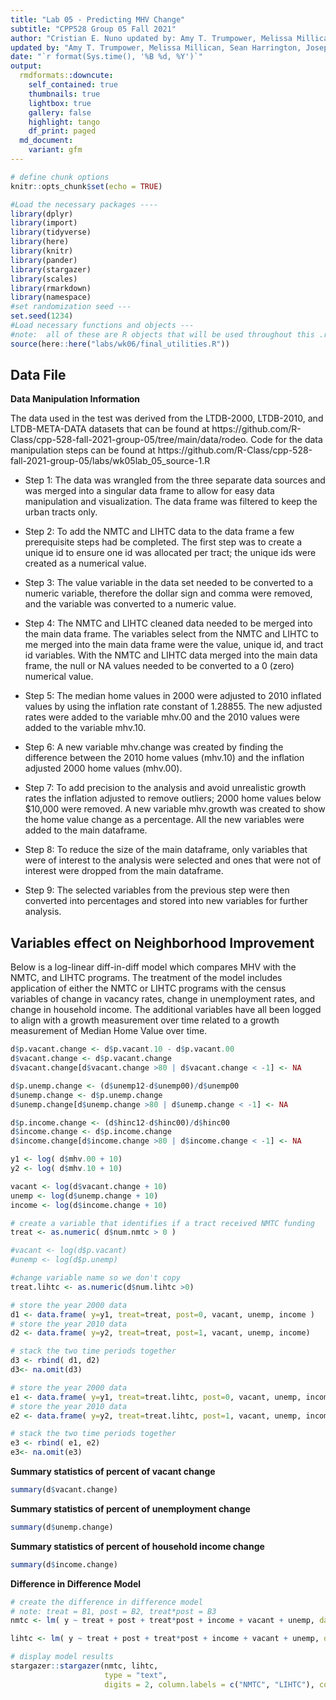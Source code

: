 ---
title: "Lab 05 - Predicting MHV Change"
subtitle: "CPP528 Group 05 Fall 2021"
author: "Cristian E. Nuno updated by: Amy T. Trumpower, Melissa Millican, Sean Harrington, Joseph Papcznski"
updated by: "Amy T. Trumpower, Melissa Millican, Sean Harrington, Joseph Papcznski"
date: "`r format(Sys.time(), '%B %d, %Y')`"
output:
  rmdformats::downcute:
    self_contained: true
    thumbnails: true
    lightbox: true
    gallery: false
    highlight: tango
    df_print: paged
  md_document:
    variant: gfm
---

```{r setup, include=FALSE}
# define chunk options
knitr::opts_chunk$set(echo = TRUE)
```

```{r include=FALSE}
#Load the necessary packages ----
library(dplyr)
library(import)
library(tidyverse)
library(here)
library(knitr)
library(pander)
library(stargazer)
library(scales)
library(rmarkdown)
library(namespace)
#set randomization seed ---
set.seed(1234)
#Load necessary functions and objects ---
#note:  all of these are R objects that will be used throughout this .rmd file
source(here::here("labs/wk06/final_utilities.R"))
```


## Data File

**Data Manipulation Information**


The data used in the test was derived from the LTDB-2000, LTDB-2010, and LTDB-META-DATA datasets that can be found at https://github.com/R-Class/cpp-528-fall-2021-group-05/tree/main/data/rodeo. Code for the data manipulation steps can be found at https://github.com/R-Class/cpp-528-fall-2021-group-05/labs/wk05lab_05_source-1.R  

* Step 1:  The data was wrangled from the three separate data sources and was merged into a singular data frame to allow for easy data manipulation and visualization. The data frame was filtered to keep the urban tracts only.

* Step 2: To add the NMTC and LIHTC data to the data frame a few prerequisite steps had be completed. The first step was to create a unique id to ensure one id was allocated per tract; the unique ids were created as a numerical value.

* Step 3: The value variable in the data set needed to be converted to a numeric variable, therefore the dollar sign and comma were removed, and the variable was converted to a numeric value.

* Step 4: The NMTC and LIHTC cleaned data needed to be merged into the main data frame. The variables select from the NMTC and LIHTC to me merged into the main data frame were the value, unique id, and tract id variables. With the NMTC and LIHTC data merged into the main data frame, the null or NA values needed to be converted to a 0 (zero) numerical value.

* Step 5: The median home values in 2000 were adjusted to 2010 inflated values by using the inflation rate constant of 1.28855. The new adjusted rates were added to the variable mhv.00 and the 2010 values were added to the variable mhv.10.

* Step 6: A new variable mhv.change was created by finding the difference between the 2010 home values (mhv.10) and the inflation adjusted 2000 home values (mhv.00).

* Step 7: To add precision to the analysis and avoid unrealistic growth rates the inflation adjusted to remove outliers; 2000 home values below $10,000 were removed. A new variable mhv.growth was created to show the home value change as a percentage. All the new variables were added to the main dataframe.

* Step 8: To reduce the size of the main dataframe, only variables that were of interest to the analysis were selected and ones that were not of interest were dropped from the main dataframe.

* Step 9: The selected variables from the previous step were then converted into percentages and stored into new variables for further analysis.  


## Variables effect on Neighborhood Improvement

Below is a log-linear diff-in-diff model which compares MHV with the NMTC, and LIHTC programs.  The treatment of the model includes application of either the NMTC or LIHTC programs with the census variables of change in vacancy rates, change in unemployment rates, and change in household income.  The additional variables have all been logged to align with a growth measurement over time related to a growth measurement of Median Home Value over time. 


```{r}

d$p.vacant.change <- d$p.vacant.10 - d$p.vacant.00
d$vacant.change <- d$p.vacant.change
d$vacant.change[d$vacant.change >80 | d$vacant.change < -1] <- NA

d$p.unemp.change <- (d$unemp12-d$unemp00)/d$unemp00
d$unemp.change <- d$p.unemp.change
d$unemp.change[d$unemp.change >80 | d$unemp.change < -1] <- NA

d$p.income.change <- (d$hinc12-d$hinc00)/d$hinc00
d$income.change <- d$p.income.change
d$income.change[d$income.change >80 | d$income.change < -1] <- NA

y1 <- log( d$mhv.00 + 10)
y2 <- log( d$mhv.10 + 10)

vacant <- log(d$vacant.change + 10)
unemp <- log(d$unemp.change + 10)
income <- log(d$income.change + 10)

# create a variable that identifies if a tract received NMTC funding
treat <- as.numeric( d$num.nmtc > 0 )

#vacant <- log(d$p.vacant)
#unemp <- log(d$p.unemp)

#change variable name so we don't copy
treat.lihtc <- as.numeric(d$num.lihtc >0)

# store the year 2000 data
d1 <- data.frame( y=y1, treat=treat, post=0, vacant, unemp, income )
# store the year 2010 data
d2 <- data.frame( y=y2, treat=treat, post=1, vacant, unemp, income) 

# stack the two time periods together
d3 <- rbind( d1, d2)
d3<- na.omit(d3)

# store the year 2000 data
e1 <- data.frame( y=y1, treat=treat.lihtc, post=0, vacant, unemp, income) 
# store the year 2010 data
e2 <- data.frame( y=y2, treat=treat.lihtc, post=1, vacant, unemp, income) 

# stack the two time periods together
e3 <- rbind( e1, e2)
e3<- na.omit(e3)
```

**Summary statistics of percent of vacant change**  

```{r}
summary(d$vacant.change)

```

**Summary statistics of percent of unemployment change**
  
```{r}
summary(d$unemp.change)

```

**Summary statistics of percent of household income change**  

```{r}
summary(d$income.change)
```


**Difference in Difference Model**

```{r}
# create the difference in difference model
# note: treat = B1, post = B2, treat*post = B3
nmtc <- lm( y ~ treat + post + treat*post + income + vacant + unemp, data=d3 )

lihtc <- lm( y ~ treat + post + treat*post + income + vacant + unemp, data=e3 )

# display model results
stargazer::stargazer(nmtc, lihtc,
                     type = "text",
                     digits = 2, column.labels = c("NMTC", "LIHTC"), covariate.lables = c("intercept (b0)", "treat(b1)", "post(b2)", "Income", "Vacancy", "Unemployment", "treat x post (b3)"), intercept.bottom = FALSE)
```



